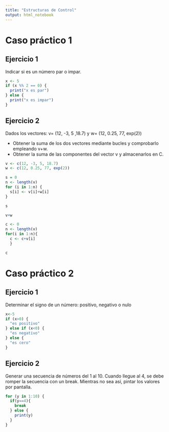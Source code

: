```yaml
---
title: "Estructuras de Control"
output: html_notebook
---
```

# Caso práctico 1
## Ejercicio 1
Indicar si es un número par o impar.
```r
x <- 5
if (x %% 2 == 0) {
  print("x es par")
} else {
  print("x es impar")
}
```
## Ejercicio 2
Dados los vectores: v= (12, -3, 5 ,18.7) y w= (12, 0.25, 77, exp(2))

- Obtener la suma de los dos vectores mediante bucles y comprobarlo empleando v+w.
- Obtener la suma de las componentes del vector v y almacenarlos en C.
```r
v <- c(12, -3, 5, 18.7)
w <- c(12, 0.25, 77, exp(2))

s = 0
n <- length(v)
for (i in 1:n) {
  s[i] <- v[i]+w[i]
}

s

v+w
```
```r
c <- 0
n <- length(v)
for(i in 1:n){
  c <- c+v[i]
  }

c
```
# Caso práctico 2
## Ejercicio 1
Determinar el signo de un número: positivo, negativo o nulo
```r
x<-5 
if (x>0) {
  "es positivo"
} else if (x<0) {
  "es negativo"
} else {
  "es cero"
}
```
## Ejercicio 2
Generar una secuencia de números del 1 al 10. Cuando llegue al 4, se debe romper la secuencia con un break. Mientras no sea así, pintar los valores por pantalla.
```r
for (y in 1:10) {
  if(y==4){
    break
  } else {
    print(y)
  }
}
```








